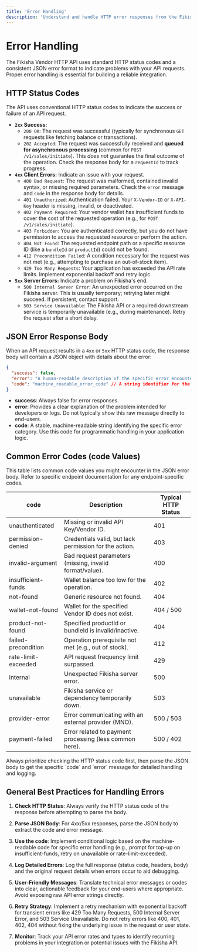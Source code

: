 ```yaml
---
title: 'Error Handling'
description: 'Understand and handle HTTP error responses from the Fikisha Vendor API.'
---
```



# Error Handling

The Fikisha Vendor HTTP API uses standard HTTP status codes and a consistent JSON error format to indicate problems with your API requests. Proper error handling is essential for building a reliable integration.

## HTTP Status Codes

The API uses conventional HTTP status codes to indicate the success or failure of an API request.

-   **`2xx` Success:**
    -   `200 OK`: The request was successful (typically for synchronous `GET` requests like fetching balance or transactions).
    -   `202 Accepted`: The request was successfully received and **queued for asynchronous processing** (common for `POST /v1/sales/initiate`). This *does not* guarantee the final outcome of the operation. Check the response body for a `requestId` to track progress.
-   **`4xx` Client Errors:** Indicate an issue with your request.
    -   `400 Bad Request`: The request was malformed, contained invalid syntax, or missing required parameters. Check the `error` message and `code` in the response body for details.
    -   `401 Unauthorized`: Authentication failed. Your `X-Vendor-ID` or `X-API-Key` header is missing, invalid, or deactivated.
    -   `402 Payment Required`: Your vendor wallet has insufficient funds to cover the cost of the requested operation (e.g., for `POST /v1/sales/initiate`).
    -   `403 Forbidden`: You are authenticated correctly, but you do not have permission to access the requested resource or perform the action.
    -   `404 Not Found`: The requested endpoint path or a specific resource ID (like a `bundleId` or `productId`) could not be found.
    -   `412 Precondition Failed`: A condition necessary for the request was not met (e.g., attempting to purchase an out-of-stock item).
    -   `429 Too Many Requests`: Your application has exceeded the API rate limits. Implement exponential backoff and retry logic.
-   **`5xx` Server Errors:** Indicate a problem on Fikisha's end.
    -   `500 Internal Server Error`: An unexpected error occurred on the Fikisha server. This is usually temporary; retrying later might succeed. If persistent, contact support.
    -   `503 Service Unavailable`: The Fikisha API or a required downstream service is temporarily unavailable (e.g., during maintenance). Retry the request after a short delay.

## JSON Error Response Body

When an API request results in a `4xx` or `5xx` HTTP status code, the response body will contain a JSON object with details about the error:

```json
{
  "success": false,
  "error": "A human-readable description of the specific error encountered.",
  "code": "machine_readable_error_code" // A string identifier for the error type
}
```

- **success**: Always false for error responses.
- **error**: Provides a clear explanation of the problem intended for developers or logs. Do not typically show this raw message directly to end-users.
- **code**: A stable, machine-readable string identifying the specific error category. Use this code for programmatic handling in your application logic.

## Common Error Codes (code Values)

This table lists common code values you might encounter in the JSON error body. Refer to specific endpoint documentation for any endpoint-specific codes.

| code | Description | Typical HTTP Status |
| ---- | ----------- | ------------------- |
| unauthenticated | Missing or invalid API Key/Vendor ID. | 401 |
| permission-denied | Credentials valid, but lack permission for the action. | 403 |
| invalid-argument | Bad request parameters (missing, invalid format/value). | 400 |
| insufficient-funds | Wallet balance too low for the operation. | 402 |
| not-found | Generic resource not found. | 404 |
| wallet-not-found | Wallet for the specified Vendor ID does not exist. | 404 / 500 |
| product-not-found | Specified productId or bundleId is invalid/inactive. | 404 |
| failed-precondition | Operation prerequisite not met (e.g., out of stock). | 412 |
| rate-limit-exceeded | API request frequency limit surpassed. | 429 |
| internal | Unexpected Fikisha server error. | 500 |
| unavailable | Fikisha service or dependency temporarily down. | 503 |
| provider-error | Error communicating with an external provider (MNO). | 500 / 503 |
| payment-failed | Error related to payment processing (less common here). | 500 / 402 |

<Tip>
  Always prioritize checking the HTTP status code first, then parse the JSON body to get the specific `code` and `error` message for detailed handling and logging.
</Tip>

## General Best Practices for Handling Errors

1. **Check HTTP Status**: Always verify the HTTP status code of the response before attempting to parse the body.

2. **Parse JSON Body**: For 4xx/5xx responses, parse the JSON body to extract the code and error message.

3. **Use the code**: Implement conditional logic based on the machine-readable code for specific error handling (e.g., prompt for top-up on insufficient-funds, retry on unavailable or rate-limit-exceeded).

4. **Log Detailed Errors**: Log the full response (status code, headers, body) and the original request details when errors occur to aid debugging.

5. **User-Friendly Messages**: Translate technical error messages or codes into clear, actionable feedback for your end-users where appropriate. Avoid exposing raw API error strings directly.

6. **Retry Strategy**: Implement a retry mechanism with exponential backoff for transient errors like 429 Too Many Requests, 500 Internal Server Error, and 503 Service Unavailable. Do not retry errors like 400, 401, 402, 404 without fixing the underlying issue in the request or user state.

7. **Monitor**: Track your API error rates and types to identify recurring problems in your integration or potential issues with the Fikisha API.
